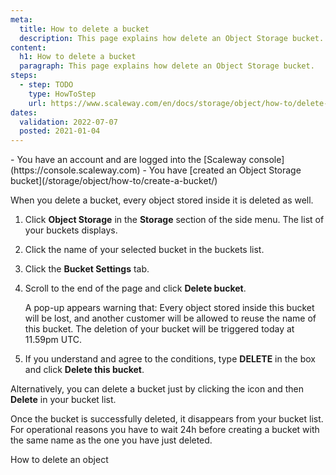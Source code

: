 ```yaml
---
meta:
  title: How to delete a bucket
  description: This page explains how delete an Object Storage bucket.
content:
  h1: How to delete a bucket
  paragraph: This page explains how delete an Object Storage bucket.
steps:
  - step: TODO
    type: HowToStep
    url: https://www.scaleway.com/en/docs/storage/object/how-to/delete-a-bucket
dates:
  validation: 2022-07-07
  posted: 2021-01-04
---
```


<Macro id="iam-requirements" />
 
<Message type="requirement">
  - You have an account and are logged into the [Scaleway console](https://console.scaleway.com)  
  - You have [created an Object Storage bucket](/storage/object/how-to/create-a-bucket/)
</Message>

When you delete a bucket, every object stored inside it is deleted as well. 

1. Click **Object Storage** in the **Storage** section of the side menu. The list of your buckets displays. 
2. Click the name of your selected bucket in the buckets list.
    <Lightbox src="scaleway-bucket-name-in-the-list.webp" alt="" />
3. Click the **Bucket Settings** tab. 
    <Lightbox src="scaleway-bucket-settings-tab.webp" alt="" />
4. Scroll to the end of the page and click **Delete bucket**.
    <Lightbox src="scaleway-delete-bucket.webp" alt="" />

    A pop-up appears warning that:
    <Message type="important">
      Every object stored inside this bucket will be lost, and another customer will be allowed to reuse the name of this bucket. The deletion of your bucket will be triggered today at 11.59pm UTC.
    </Message>
5. If you understand and agree to the conditions, type **DELETE** in the box and click **Delete this bucket**.
    <Lightbox src="scaleway-delete-confirmation.webp" alt="" />

Alternatively, you can delete a bucket just by clicking the <Icon name="more" /> icon and then **Delete** in your bucket list.

<Lightbox src="scaleway-delete-in-bucket-list.webp" alt="" />

Once the bucket is successfully deleted, it disappears from your bucket list. 
  <Message type="note">
    For operational reasons you have to wait 24h before creating a bucket with the same name as the one you have just deleted.
  </Message>


<Navigation title="See Also">
  <PreviousButton to="/storage/object/how-to/delete-an-object/">How to delete an object</PreviousButton>
</Navigation>
